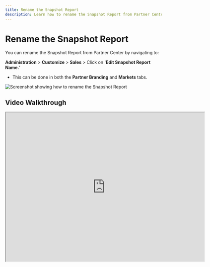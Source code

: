 ```yaml
---
title: Rename the Snapshot Report
description: Learn how to rename the Snapshot Report from Partner Center by navigating to Administration > Customize > Sales
---
```


# Rename the Snapshot Report

You can rename the Snapshot Report from Partner Center by navigating to:

**Administration** > **Customize** > **Sales** > Click on '**Edit Snapshot Report Name.**'

- This can be done in both the **Partner Branding** and **Markets** tabs.

![Screenshot showing how to rename the Snapshot Report](/img/snapshot-report/rename-snapshot-report.jpg)

## Video Walkthrough

<iframe 
  src="https://drive.google.com/file/d/1kkVrpSbVwE4lgsUJZVO0L3yMn8m8b-k2/preview" 
  width="640" 
  height="480"
/>